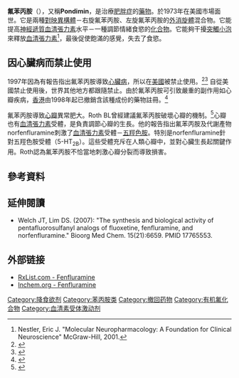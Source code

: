 {{medical}}
{{Drugbox|
|IUPAC_name = ''N-ethyl-1-[3-(trifluoromethyl)-<br>phenyl]propan-2-amine''
| image=(±)-Fenfluramine Structural Formulae.png
| image2=Fenfluramine-3d-CPK.png
| width=225
| CAS_number_Ref = {{cascite|correct|??}}
| CAS_number=458-24-2
| ATC_prefix=A08
| ATC_suffix=AA02
| ATC_supplemental=
| PubChem=3337
| DrugBank=APRD00319
| IUPHAR_ligand = 4613
| DrugBank2_Ref = {{drugbankcite|correct|drugbank}}
| DrugBank2 = DB00574
| ChemSpiderID_Ref = {{chemspidercite|correct|chemspider}}
| ChemSpiderID = 3220
| UNII_Ref = {{fdacite|correct|FDA}}
| UNII = 2DS058H2CF
| KEGG_Ref = {{keggcite|correct|kegg}}
| KEGG = D07945
| ChEBI_Ref = {{ebicite|correct|EBI}}
| ChEBI = 5000
| ChEMBL_Ref = {{ebicite|correct|EBI}}
| ChEMBL = 87493
| C=12 | H=16 | F=3 | N=1
| molecular_weight = 231.257
| bioavailability= ?
| metabolism = [[Hepatic|Hepatic]]
| elimination_half-life= 20 hours
| excretion = [[Renal|Renal]]
| pregnancy_AU = 
| pregnancy_US = 
| pregnancy_category = 
| legal_US = Schedule IV
| legal_status = Withdrawn from market
| routes_of_administration= Oral
}}
'''氟苯丙胺'''（'''{{lang-en|Fenfluramine}}'''），又稱'''Pondimin'''，是治療[[肥胖症|肥胖症]]的[[藥物|藥物]]。於1973年在美國市場面世。它是兩種[[對映異構體|對映異構體]]－右旋氟苯丙胺、左旋氟苯丙胺的[[外消旋體|外消旋體]]混合物。它能提高[[神經遞質|神經遞質]][[血清張力素|血清張力素]]水平－一種調節情緒食慾的[[化合物|化合物]]。它能夠干擾[[突觸小泡|突觸小泡]]來釋放[[血清張力素|血清張力素]]<ref>Nestler, Eric J. "Molecular Neuropharmacology: A Foundation for Clinical Neuroscience" McGraw-Hill, 2001.</ref>，最後促使飽滿的感覺，失去了食慾。

==因心臟病而禁止使用==
1997年因為有報告指出氟苯丙胺導致[[心臟病|心臟病]]，所以在[[美國|美國]]被禁止使用。<ref name="pmid9271479">{{cite journal |author=Connolly HM, Crary JL, McGoon MD, ''et al'' |title=Valvular heart disease associated with fenfluramine-phentermine |journal=N. Engl. J. Med. |volume=337 |issue=9 |pages=581–8 |year=1997 |pmid=9271479 |doi=10.1056/NEJM199708283370901 |url=http://content.nejm.org/cgi/content/full/337/9/581 |access-date=2008-06-24 |archive-date=2010-03-17 |archive-url=https://web.archive.org/web/20100317144522/http://content.nejm.org/cgi/content/full/337/9/581 |dead-url=no }}</ref><ref name="pmid11307869">{{cite journal |author=Weissman NJ |title=Appetite suppressants and valvular heart disease |url=https://archive.org/details/sim_american-journal-of-the-medical-sciences_2001-04_321_4/page/285 |journal=Am. J. Med. Sci. |volume=321 |issue=4 |pages=285–91 |year=2001 |pmid=11307869 |doi=10.1097/00000441-200104000-00008}}</ref> 自從美國禁止使用後，世界其他地方都跟隨禁止。由於氟苯丙胺可引致嚴重的副作用如心瓣疾病，[[香港|香港]]由1998年起已撤銷含該種成份的藥物註冊。<ref>{{Cite web |url=http://www.info.gov.hk/gia/general/200801/10/P200801100238.htm |title=減肥藥被發現含有未註冊藥物 |accessdate=2008-06-24 |archive-date=2008-02-15 |archive-url=https://web.archive.org/web/20080215232203/http://www.info.gov.hk/gia/general/200801/10/P200801100238.htm |dead-url=no }}</ref>

氟苯丙胺導致[[心瓣|心瓣]]異常肥大。Roth BL曾經建議氟苯丙胺破壞心瓣的機制。<ref name="pmid17202450">{{cite journal |author=Roth BL |title=Drugs and valvular heart disease |journal=N. Engl. J. Med. |volume=356 |issue=1 |pages=6–9 |year=2007 |pmid=17202450 |doi=10.1056/NEJMp068265}}</ref>心瓣也有[[血清張力素|血清張力素]]受體，是負責調節心瓣的生長。他的報告指出氟苯丙胺及代謝產物norfenfluramine刺激了[[血清張力素|血清張力素]]受體－[[五羥色胺|五羥色胺]]。特別是norfenfluramine針對五羥色胺受體（5-HT<sub>2B</sub>）。這些受體充斥在人類心瓣中，並對心臟生長起關鍵作用。Roth認為氟苯丙胺不恰當地刺激心瓣分裂而導致損害。

==參考資料==
<div class="references-small">
<references />
</div>

==延伸閱讀==
*Welch JT, Lim DS. (2007): "The synthesis and biological activity of pentafluorosulfanyl analogs of fluoxetine, fenfluramine, and norfenfluramine." Bioorg Med Chem. 15(21):6659. PMID 17765553.

==外部链接==
* [https://web.archive.org/web/19961114083428/http://www.rxlist.com/cgi/generic/fenflur.htm RxList.com - Fenfluramine]
* [http://www.inchem.org/documents/pims/pharm/pim938.htm Inchem.org - Fenfluramine] {{Wayback|url=http://www.inchem.org/documents/pims/pharm/pim938.htm |date=20080508200715 }}



[[Category:降食欲剂|Category:降食欲剂]]
[[Category:苯丙胺类|Category:苯丙胺类]]
[[Category:撤回药物|Category:撤回药物]]
[[Category:有机氟化合物|Category:有机氟化合物]]
[[Category:血清素受体激动剂|Category:血清素受体激动剂]]